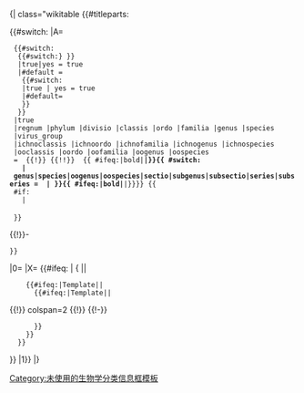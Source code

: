 <noinclude><!--
Must start with a blank line in order to create a new table line using wiki markup.
Why is #titleparts: needed?
-->{| class="wikitable </noinclude>
{{#titleparts:

{{#switch:{{Taxobox/displayed cell|{{taxon info|{{{1|Acacia}}}|parent}} }}
|A=<noinclude><!-- The taxon does exist, but do we want to display it?  If we've been passed a "force" (due to display parents = n); or the taxon has always_display set to true/yes; or it's a major taxon (see list), then we'll generate a taxon row for a wikitable. --></noinclude>
  {{#switch:
   {{#switch:{{lc:{{{fc|{{{force|}}} }}} }}
   |true|yes = true
   |#default =
    {{#switch:{{taxon info|{{{1}}}|always_display}}
    |true | yes = true
    |#default={{lc:{{taxon info|{{{1|Acacia}}}|rank}} }}
    }}<!--end switch on always_display-->
   }}<!--end switch on fc
"true" is passed into the switch if there's a force or always_display set true; otherwise we're branching by taxonomic rank (in lowercase) -->
  |true
  |regnum |phylum |divisio |classis |ordo |familia |genus |species
  |virus_group
  |ichnoclassis |ichnoordo |ichnofamilia |ichnogenus |ichnospecies
  |ooclassis |oordo |oofamilia |oogenus |oospecies
  = <!--
Here's where the taxon row is actually produced:
  -->{{!}} {{nowrap|{{sinolize rank|{{taxon info|{{{1|Acacia}}}|rank}}}}：}}{{!!}} {{nowrap|{{Taxon link|{{{1|Acacia}}}|bold={{#ifeq:{{{format|link}}}|bold|yes|no}}}} {{ #ifeq:{{{format|name}}}|bold|<b>|}}{{ #switch: {{lc:{{taxon info|{{{1|Acacia}}}|rank}}}}
    | genus|species|oogenus|oospecies|sectio|subgenus|subsectio|series|subseries = {{taxon italics|{{taxon info|{{{1|Acacia}}}|scientific_name}}}}<!-- non italic 
  -->|{{taxon info|{{{1|Acacia}}}|scientific_name}} }}{{ #ifeq:{{{format|name}}}|bold|</b>|}}}}<!--
----------------------------------------- Authority -->{{
  #if:{{{authority|}}}
    |<br /><small>{{{authority}}}</small>
  }}
{{!}}-<!--put row token after newline
-->
 }}
|0=<!--We've hit a top level taxon (e.g. "Life").  Display nothing. -->
|X=<!--The page doesn't exist:  
           We don't want to display dud templates, but otherwise will
           provide a link to create the missing taxonomy page.
-->{{#ifeq: {{padleft:|1|{{{1}}} }} | { |{{ns:0}}|
     {{#ifeq:{{NAMESPACE:{{{1}}} }}|Template|{{ns:0}}|
       {{#ifeq:{{substr|{{{1}}}|3|8}}|Template|{{ns:0}}|
{{!}} colspan=2 {{!}} {{create taxonomy|{{{1}}}}}
{{!-}}
       }}
     }}
   }}
}}<!--endswitch {..cell/display}-->
|1}}<noinclude>
|}
{{documentation}}
[[Category:未使用的生物学分类信息框模板]]</noinclude>